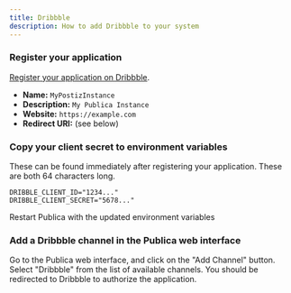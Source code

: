 ```yaml
---
title: Dribbble
description: How to add Dribbble to your system
---
```



<Steps>

### Register your application

[Register your application on Dribbble](https://dribbble.com/account/applications/new).

* **Name:** `MyPostizInstance`
* **Description:** `My Publica Instance`
* **Website:** `https://example.com`
* **Redirect URI:** (see below)

<OAuth2Redirect provider = "dribble" />

### Copy your client secret to environment variables

These can be found immediately after registering your application. These are both 64 characters long.


```env
DRIBBLE_CLIENT_ID="1234..."
DRIBBLE_CLIENT_SECRET="5678..."
```

Restart Publica with the updated environment variables

### Add a Dribbble channel in the Publica web interface

Go to the Publica web interface, and click on the "Add Channel" button. Select "Dribbble" from the list of available channels. You should be redirected to Dribbble to authorize the application.

</Steps>

